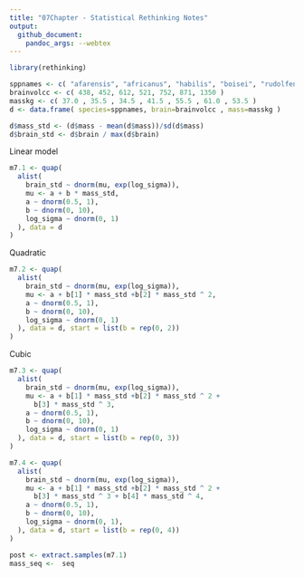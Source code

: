 ```yaml
---
title: "07Chapter - Statistical Rethinking Notes"
output: 
  github_document:
    pandoc_args: --webtex
---
```


```r
library(rethinking)
```

```r
sppnames <- c( "afarensis", "africanus", "habilis", "boisei", "rudolfensis", "ergaster","sapiens") 
brainvolcc <- c( 438, 452, 612, 521, 752, 871, 1350 ) 
masskg <- c( 37.0 , 35.5 , 34.5 , 41.5 , 55.5 , 61.0 , 53.5 ) 
d <- data.frame( species=sppnames, brain=brainvolcc , mass=masskg )
```


```r
d$mass_std <- (d$mass - mean(d$mass))/sd(d$mass)
d$brain_std <- d$brain / max(d$brain)
```
Linear model
```r
m7.1 <- quap(
  alist(
    brain_std ~ dnorm(mu, exp(log_sigma)),
    mu <- a + b * mass_std,
    a ~ dnorm(0.5, 1),
    b ~ dnorm(0, 10),
    log_sigma ~ dnorm(0, 1)
  ), data = d
)
```

Quadratic
```r
m7.2 <- quap(
  alist(
    brain_std ~ dnorm(mu, exp(log_sigma)),
    mu <- a + b[1] * mass_std +b[2] * mass_std ^ 2,
    a ~ dnorm(0.5, 1),
    b ~ dnorm(0, 10),
    log_sigma ~ dnorm(0, 1)
  ), data = d, start = list(b = rep(0, 2))
)
```

Cubic

```r
m7.3 <- quap(
  alist(
    brain_std ~ dnorm(mu, exp(log_sigma)),
    mu <- a + b[1] * mass_std +b[2] * mass_std ^ 2 +
      b[3] * mass_std ^ 3,
    a ~ dnorm(0.5, 1),
    b ~ dnorm(0, 10),
    log_sigma ~ dnorm(0, 1)
  ), data = d, start = list(b = rep(0, 3))
)


```

```r
m7.4 <- quap(
  alist(
    brain_std ~ dnorm(mu, exp(log_sigma)),
    mu <- a + b[1] * mass_std +b[2] * mass_std ^ 2 +
      b[3] * mass_std ^ 3 + b[4] * mass_std ^ 4,
    a ~ dnorm(0.5, 1),
    b ~ dnorm(0, 10),
    log_sigma ~ dnorm(0, 1),
  ), data = d, start = list(b = rep(0, 4))
)
```


```r
post <- extract.samples(m7.1)
mass_seq <-  seq
```

